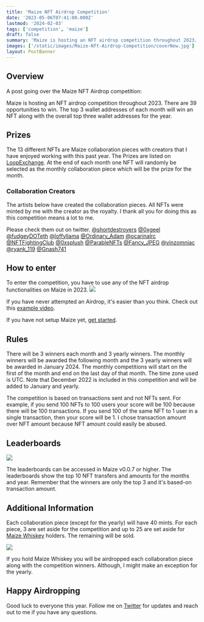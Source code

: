 ```yaml
---
title: 'Maize NFT Airdrop Competition'
date: '2023-05-06T07:41:00.000Z'
lastmod: '2024-02-03'
tags: ['competition', 'maize']
draft: false
summary: 'Maize is hosting an NFT airdrop competition throughout 2023. There are 39 opportunities to win. The top 3 wallet addresses of each month will win an NFT along with the overall top three wallet addresses for the year...'
images: ['/static/images/Maize-Nft-Airdrop-Competition/coverNew.jpg']
layout: PostBanner
---
```


## Overview

A post going over the Maize NFT Airdrop competition:

<TOCInline toc={props.toc} exclude="Overview" toHeading={2} />

Maize is hosting an NFT airdrop competition throughout 2023. There are 39 opportunities to win. The top 3 wallet addresses of each month will win an NFT along with the overall top three wallet addresses for the year.

## Prizes

The 13 different NFTs are Maize collaboration pieces with creators that I have enjoyed working with this past year. The Prizes are listed on [LoopExchange](https://loopexchange.art/collection/maizecollaboration). At the end of each month one NFT will randomly be selected as the monthly collaboration piece which will be the prize for the month.

### Collaboration Creators

The artists below have created the collaboration pieces. All NFTs were minted by me with the creator as the royalty. I thank all you for doing this as this competition means a lot to me.

Please check them out on twitter.
[@shortdestroyers](https://twitter.com/shortdestroyers) [@0xgeel](https://twitter.com/0xgeel) [@fudgeyDOTeth](https://twitter.com/fudgeyDOTeth) [@loffyllama](https://twitter.com/loffyllama) [@Ordinary_Adam](https://twitter.com/Ordinary_Adam) [@ocarinalrc](https://twitter.com/ocarinalrc) [@NFTFightingClub](https://twitter.com/NFTFightingClub) [@0xsplush](https://twitter.com/0xsplush) [@ParableNFTs](https://twitter.com/ParableNFTs) [@Fancy_JPEG](https://twitter.com/Fancy_JPEG) [@vinzomniac](https://twitter.com/vinzomniac) [@ryank_119](https://twitter.com/ryank_119) [@Gnash741](https://twitter.com/Gnash741)

## How to enter

To enter the competition, you have to use any of the NFT airdrop functionalities on Maize in 2023.
![](/static/images/Maize-Nft-Airdrop-Competition/NftAirdropFunctionality.jpg)

If you have never attempted an Airdrop, it's easier than you think. Check out this [example video](https://www.youtube.com/watch?v=tsKZYBKJ-j0).

If you have not setup Maize yet, [get started](https://maizehelps.art/getstarted).

## Rules

There will be 3 winners each month and 3 yearly winners. The monthly winners will be awarded the following month and the 3 yearly winners will be awarded in January 2024. The monthly competitions will start on the first of the month and end on the last day of that month. The time zone used is UTC. Note that December 2022 is included in this competition and will be added to January and yearly.

The competition is based on transactions sent and not NFTs sent. For example, if you send 100 NFTs to 100 users your score will be 100 because there will be 100 transactions. If you send 100 of the same NFT to 1 user in a single transaction, then your score will be 1. I chose transaction amount over NFT amount because NFT amount could easily be abused.

## Leaderboards

![](/static/images/Maize-Nft-Airdrop-Competition/NftAirdropLeaderboard.jpg)

The leaderboards can be accessed in Maize v0.0.7 or higher. The leaderboards show the top 10 NFT transfers and amounts for the months and year. Remember that the winners are only the top 3 and it's based-on transaction amount.

## Additional Information

Each collaboration piece (except for the yearly) will have 40 mints. For each piece, 3 are set aside for the competition and up to 25 are set aside for [Maize Whiskey](https://loopexchange.art/collection/maizeorigin/item/0xe21a22643014393cf9cea349674bd47056ddd6c3da2a7f30a9f870e9feb45135) holders. The remaining will be sold.

![](https://gateway.pinata.cloud/ipfs/QmYUAM2s2BjvYnnynZYWnwusFBu3aJWhqizGH4NEn9bn9F?_gl=1*1fi4gqe*rs_ga*YTk2NmIyMmItMzg1NC00MjA0LWFjOTEtNTdjOTZiMDQxZmUy*rs_ga_5RMPXG14TE*MTY4MzQ2MDI5My4xLjEuMTY4MzQ2MDMwNC40OS4wLjA.)

If you hold Maize Whiskey you will be airdropped each collaboration piece along with the competition winners. Although, I might make an exception for the yearly.

## Happy Airdropping

Good luck to everyone this year. Follow me on [Twitter](https://twitter.com/cobmin) for updates and reach out to me if you have any questions.
